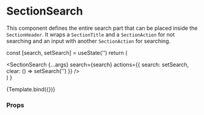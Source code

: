 
<Meta title="Components/Section/SectionSearch" component={SectionSearch} />

# SectionSearch

This component defines the entire search part that can be placed inside the `SectionHeader`. It wraps a `SectionTitle`
and a `SectionAction` for not searching and an input with another `SectionAction` for searching.

  const [search, setSearch] = useState('')
  return (
    <div className="flex items-center">
      <SectionSearch
        {...args}
        search={search}
        actions={{ search: setSearch, clear: () => setSearch('') }}
      />
    </div>
  )
}

<Canvas>
  <Story name="Default" args={{ title: 'List of users' }}>
    {Template.bind({})}
  </Story>
</Canvas>

### Props

<ArgsTable story="Default" />
